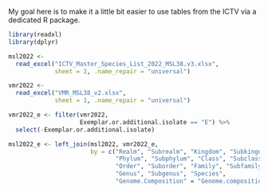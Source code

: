 
My goal here
is to make it a little bit easier
to use tables
from the ICTV
via a dedicated R package.

```r
library(readxl)
library(dplyr)

msl2022 <-
  read_excel("ICTV_Master_Species_List_2022_MSL38.v3.xlsx",
             sheet = 2, .name_repair = "universal")

vmr2022 <-
  read_excel("VMR_MSL38_v2.xlsx",
             sheet = 1, .name_repair = "universal")

vmr2022_e <- filter(vmr2022,
                    Exemplar.or.additional.isolate == "E") %>%
  select(-Exemplar.or.additional.isolate)

msl2022_e <- left_join(msl2022, vmr2022_e,
                       by = c("Realm", "Subrealm", "Kingdom", "Subkingdom",
                              "Phylum", "Subphylum", "Class", "Subclass",
                              "Order", "Suborder", "Family", "Subfamily",
                              "Genus", "Subgenus", "Species",
                              "Genome.Composition" = "Genome.composition"))
```
